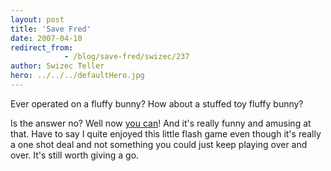 ```yaml
---
layout: post
title: 'Save Fred'
date: 2007-04-10
redirect_from: 
            - /blog/save-fred/swizec/237
author: Swizec Teller
hero: ../../../defaultHero.jpg
---
```

Ever operated on a fluffy bunny? How about a stuffed toy fluffy bunny?

Is the answer no? Well now [you can](http://www.10mg.nl/)! And it's really funny and amusing at that. Have to say I quite enjoyed this little flash game even though it's really a one shot deal and not something you could just keep playing over and over. It's still worth giving a go.